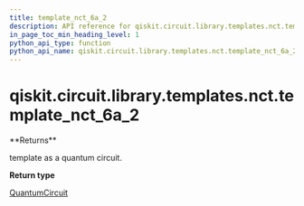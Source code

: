 ```yaml
---
title: template_nct_6a_2
description: API reference for qiskit.circuit.library.templates.nct.template_nct_6a_2
in_page_toc_min_heading_level: 1
python_api_type: function
python_api_name: qiskit.circuit.library.templates.nct.template_nct_6a_2
---
```


# qiskit.circuit.library.templates.nct.template\_nct\_6a\_2

<Function id="qiskit.circuit.library.templates.nct.template_nct_6a_2" name="template_nct_6a_2" isDedicatedPage={true} github="https://github.com/qiskit/qiskit/tree/stable/0.19/qiskit/circuit/library/templates/nct/template_nct_6a_2.py" signature="template_nct_6a_2()">
  **Returns**

  template as a quantum circuit.

  **Return type**

  [QuantumCircuit](qiskit.circuit.QuantumCircuit "qiskit.circuit.QuantumCircuit")
</Function>

